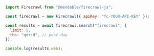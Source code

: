 ```js Node
import Firecrawl from "@mendable/firecrawl-js";

const firecrawl = new Firecrawl({ apiKey: "fc-YOUR-API-KEY" });

const results = await firecrawl.search("firecrawl", {
  limit: 5,
  tbs: "qdr:d", // past day
});

console.log(results.web);
```
